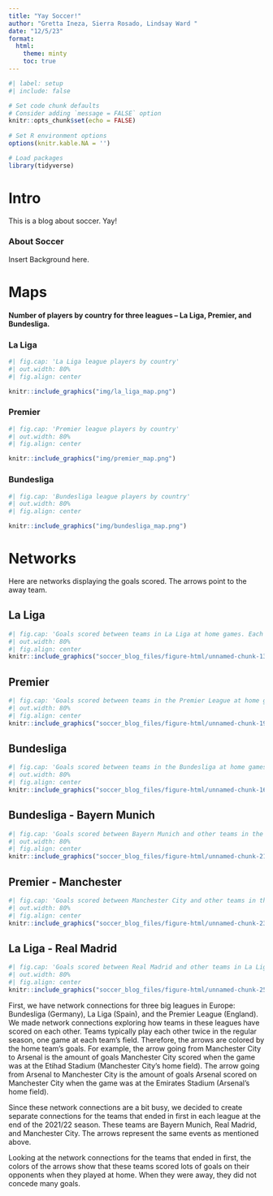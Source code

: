 ```yaml
---
title: "Yay Soccer!"
author: "Gretta Ineza, Sierra Rosado, Lindsay Ward "
date: "12/5/23"
format:
  html:
    theme: minty
    toc: true
---
```


```r
#| label: setup
#| include: false

# Set code chunk defaults 
# Consider adding `message = FALSE` option
knitr::opts_chunk$set(echo = FALSE) 
                      
# Set R environment options
options(knitr.kable.NA = '')

# Load packages
library(tidyverse)
```

# Intro

This is a blog about soccer. Yay!

### About Soccer
Insert Background here.

# Maps
#### Number of players by country for three leagues -- La Liga, Premier, and Bundesliga.
### La Liga
```r
#| fig.cap: 'La Liga league players by country'
#| out.width: 80%
#| fig.align: center

knitr::include_graphics("img/la_liga_map.png")
```

### Premier
```r
#| fig.cap: 'Premier league players by country'
#| out.width: 80%
#| fig.align: center

knitr::include_graphics("img/premier_map.png")
```
### Bundesliga
```r
#| fig.cap: 'Bundesliga league players by country'
#| out.width: 80%
#| fig.align: center

knitr::include_graphics("img/bundesliga_map.png")
```

# Networks
Here are networks displaying the goals scored. The arrows point to the away team.

## La Liga 
```r
#| fig.cap: 'Goals scored between teams in La Liga at home games. Each arrow represents the amount of goals a home team has scored on the away team.'
#| out.width: 80%
#| fig.align: center
knitr::include_graphics("soccer_blog_files/figure-html/unnamed-chunk-13-1.png")
```
## Premier
```r
#| fig.cap: 'Goals scored between teams in the Premier League at home games. Each arrow represents the amount of goals a home team has scored on the away team.'
#| out.width: 80%
#| fig.align: center
knitr::include_graphics("soccer_blog_files/figure-html/unnamed-chunk-19-1.png")
```
## Bundesliga 
```r
#| fig.cap: 'Goals scored between teams in the Bundesliga at home games. Each arrow represents the amount of goals a home team has scored on the away team.'
#| out.width: 80%
#| fig.align: center
knitr::include_graphics("soccer_blog_files/figure-html/unnamed-chunk-16-1.png")
```

## Bundesliga - Bayern Munich
```r
#| fig.cap: 'Goals scored between Bayern Munich and other teams in the Bundesliga. The arrows from Bayern Munich to other teams represent the goals Bayern Munich scored on that team when Bayern Munich was the home team. The arrows from the other teams to Bayern Munich are the goals Bayern Munich conceded when playing away.'
#| out.width: 80%
#| fig.align: center
knitr::include_graphics("soccer_blog_files/figure-html/unnamed-chunk-21-1.png")

```
## Premier - Manchester
```r
#| fig.cap: 'Goals scored between Manchester City and other teams in the Premier League. The arrows from Manchester City to other teams represent the goals Manchester City scored on that team when Manchester City was the home team. The arrows from the other teams to Manchester City are the goals Manchester City conceded when playing away.'
#| out.width: 80%
#| fig.align: center
knitr::include_graphics("soccer_blog_files/figure-html/unnamed-chunk-23-1.png")
```
## La Liga - Real Madrid
```r
#| fig.cap: 'Goals scored between Real Madrid and other teams in La Liga. The arrows from Real Madrid to other teams represent the goals Real Madrid scored on that team when Real Madrid was the home team. The arrows from the other teams to Real Madrid are the goals Real Madrid conceded when playing away.'
#| out.width: 80%
#| fig.align: center
knitr::include_graphics("soccer_blog_files/figure-html/unnamed-chunk-25-1.png")
```
First, we have network connections for three big leagues in Europe: Bundesliga (Germany), La Liga (Spain), and the Premier League (England). We made network connections exploring how teams in these leagues have scored on each other. Teams typically play each other twice in the regular season, one game at each team’s field. Therefore, the arrows are colored by the home team’s goals. For example, the arrow going from Manchester City to Arsenal is the amount of goals Manchester City scored when the game was at the Etihad Stadium (Manchester City’s home field). The arrow going from Arsenal to Manchester City is the amount of goals Arsenal scored on Manchester City when the game was at the Emirates Stadium (Arsenal’s home field).

Since these network connections are a bit busy, we decided to create separate connections for the teams that ended in first in each league at the end of the 2021/22 season. These teams are Bayern Munich, Real Madrid, and Manchester City. The arrows represent the same events as mentioned above.

Looking at the network connections for the teams that ended in first, the colors of the arrows show that these teams scored lots of goals on their opponents when they played at home. When they were away, they did not concede many goals.


